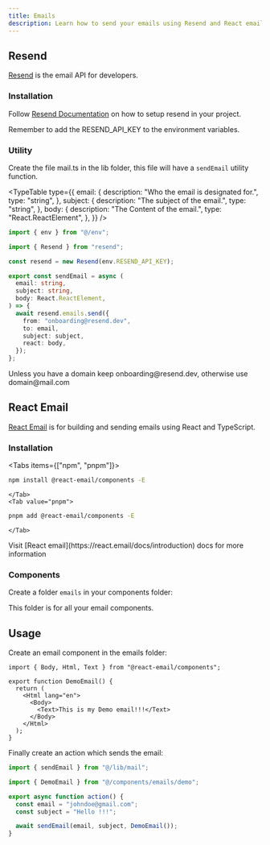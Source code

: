 ---
title: Emails
description: Learn how to send your emails using Resend and React email.
---


## Resend

[Resend](https://resend.com) is the email API for developers.

### Installation

Follow [Resend Documentation](https://resend.com/docs/send-with-nextjs) on how to setup resend in your project.

<Callout type="warn">
  Remember to add the RESEND_API_KEY to the environment variables.
</Callout>

### Utility

Create the file mail.ts in the lib folder, this file will have a `sendEmail` utility function.

<TypeTable
  type={{
    email: {
      description: "Who the email is designated for.",
      type: "string",
    },
    subject: {
      description: "The subject of the email.",
      type: "string",
    },
    body: {
      description: "The Content of the email.",
      type: "React.ReactElement",
    },
  }}
/>

```typescript title="mail.ts"
import { env } from "@/env";

import { Resend } from "resend";

const resend = new Resend(env.RESEND_API_KEY);

export const sendEmail = async (
  email: string,
  subject: string,
  body: React.ReactElement,
) => {
  await resend.emails.send({
    from: "onboarding@resend.dev",
    to: email,
    subject: subject,
    react: body,
  });
};
```

<Callout>
  Unless you have a domain keep onboarding@resend.dev, otherwise use
  domain@mail.com
</Callout>

## React Email

[React Email](https://react.email) is for building and sending emails using React and TypeScript.

### Installation

<Tabs items={["npm", "pnpm"]}>
    <Tab value='npm'>

```bash
npm install @react-email/components -E
```

    </Tab>
    <Tab value="pnpm">

```bash
pnpm add @react-email/components -E
```

    </Tab>

</Tabs>

<Callout>
  Visit [React email](https://react.email/docs/introduction) docs for more
  information
</Callout>

### Components

Create a folder `emails` in your components folder:

<Files>
  <Folder name="components" defaultOpen>
    <Folder name="emails" defaultOpen />
  </Folder>
</Files>

<Callout>This folder is for all your email components.</Callout>

## Usage

Create an email component in the emails folder:

```tsx title="demo.tsx"
import { Body, Html, Text } from "@react-email/components";

export function DemoEmail() {
  return (
    <Html lang="en">
      <Body>
        <Text>This is my Demo email!!!</Text>
      </Body>
    </Html>
  );
}
```

Finally create an action which sends the email:

```typescript
import { sendEmail } from "@/lib/mail";

import { DemoEmail } from "@/components/emails/demo";

export async function action() {
  const email = "johndoe@gmail.com";
  const subject = "Hello !!!";

  await sendEmail(email, subject, DemoEmail());
}
```
